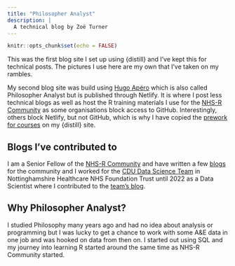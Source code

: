 ```yaml
---
title: "Philosopher Analyst"
description: |
  A technical blog by Zoë Turner
---
```


```r
knitr::opts_chunk$set(echo = FALSE)

```


This was the first blog site I set up using {distill} and I've kept this for technical posts. The pictures I use here are my own that I've taken on my rambles.

My second blog site was build using [Hugo Apéro](https://philosopher-analyst.netlify.app/) which is also called Philosopher Analyst but is published through Netlify. It is where I post less technical blogs as well as host the R training materials I use for the [NHS-R Community](https://twitter.com/NHSRCommunity) as some organisations block access to GitHub. Interestingly, others block Netlify, but not GitHub, which is why I have copied the [prework for courses](https://lextuga007.github.io/PhilosopherAnalyst/posts/2022-06-07-prework-for-courses/) on my {distill} site.

## Blogs I've contributed to

I am a Senior Fellow of the [NHS-R Community](https://twitter.com/NHSRCommunity) and have written a few [blogs](https://nhsrcommunity.com/blog/author/z-turner/) for the community and I worked for the [CDU Data Science Team](https://cdu-data-science-team.github.io/project-showcase/) in Nottinghamshire Healthcare NHS Foundation Trust until 2022 as a Data Scientist where I contributed to the [team's blog](https://cdu-data-science-team.github.io/team-blog/).


## Why Philosopher Analyst?

I studied Philosophy many years ago and had no idea about analysis or programming but I was lucky to get a chance to work with some A&E data in one job and was hooked on data from then on. I started out using SQL and my journey into learning R started around the same time as NHS-R Community started. 
